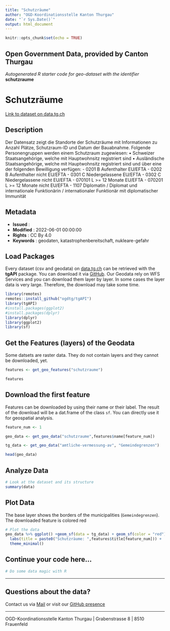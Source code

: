 ```yaml
---
title: "Schutzräume"
author: "OGD-Koordinationsstelle Kanton Thurgau"
date: "`r Sys.Date()`"
output: html_document
---
```


```r
knitr::opts_chunk$set(echo = TRUE)
```

## Open Government Data, provided by **Canton Thurgau**
*Autogenerated R starter code for geo-dataset with the identifier* **schutzraume**


# **Schutzräume**

[Link to dataset on data.tg.ch](https://data.tg.ch/explore/dataset/schutzraume/information/)

## Description

Der Datensatz zeigt die Standorte der Schutzräume mit Informationen zu Anzahl Plätze, Schutzraum-ID und Datum der Bauabnahme. Folgende Personengruppen werden einem Schutzraum zugewiesen: • Schweizer Staatsangehörige, welche mit Hauptwohnsitz registriert sind • Ausländische Staatsangehörige, welche mit Hauptwohnsitz registriert sind und über eine der folgenden Bewilligung verfügen: - 0201 B Aufenthalter EU/EFTA - 0202 B Aufenthalter nicht EU/EFTA - 0301 C Niedergelassene EU/EFTA - 0302 C Niedergelassene nicht EU/EFTA - 070101 L &gt;= 12 Monate EU/EFTA - 070201 L &gt;= 12 Monate nicht EU/EFTA - 1107 Diplomatin / Diplomat und internationale Funktionärin / internationaler Funktionär mit diplomatischer Immunität

## Metadata

- **Issued**                   : 
- **Modified**                 : 2022-06-01 00:00:00
- **Rights**                   : CC By 4.0
- **Keywords**                 : geodaten, katastrophenbereitschaft, nukleare-gefahr

## Load Packages

Every dataset (csv and geodata) on [data.tg.ch](https://data.tg.ch/pages/start/) can be retrieved with the **tgAPI** package. You can download it via [GitHub](https://github.com/ogdtg/tgAPI). Our Geodata rely on WFS Services and you can download them layer by layer. In some cases the layer data is very large. Therefore, the download may take some time.

```r
library(remotes)
remotes::install_github("ogdtg/tgAPI")
library(tgAPI)
#install.packages(ggplot2)
#install.packages(dplyr)
library(dplyr)
library(ggplot2)
library(sf)

```


## Get the Features (layers) of the Geodata

Some datsets are raster data. They do not contain layers and they cannot be downloaded, yet.

```r
features <- get_geo_features("schutzraume")

features
```


## Download the first feature

Features can be downloaded by using their name or their label. The result of the download will be a dat.frame of the class `sf`. You can directly use it for geospatial analysis.

```r

feature_num <- 1

geo_data <- get_geo_data("schutzraume",features$name[feature_num])

tg_data <- get_geo_data("amtliche-vermessung-av", "Gemeindegrenzen")

head(geo_data)
```


## Analyze Data

```r

# Look at the dataset and its structure
summary(data)

```


## Plot Data

The base layer shows the borders of the municipalities (`Gemeindegrenzen`). The downloaded feature is colored red

```r

# Plot the data
geo_data %>% ggplot() +geom_sf(data = tg_data) + geom_sf(color = "red") +
  labs(title = paste0("Schutzräume: ",features$title[feature_num])) +
  theme_minimal()

```


## Continue your code here...


```r
# Do some data magic with R
```

------------------------------------------------------------------------

## Questions about the data?

Contact us via [Mail](mailto:ogd@tg.ch) or visit our [GitHub presence](https://github.com/ogdtg)


------------------------------------------------------------------------

OGD-Koordinationsstelle Kanton Thurgau | Grabenstrasse 8 | 8510 Frauenfeld
